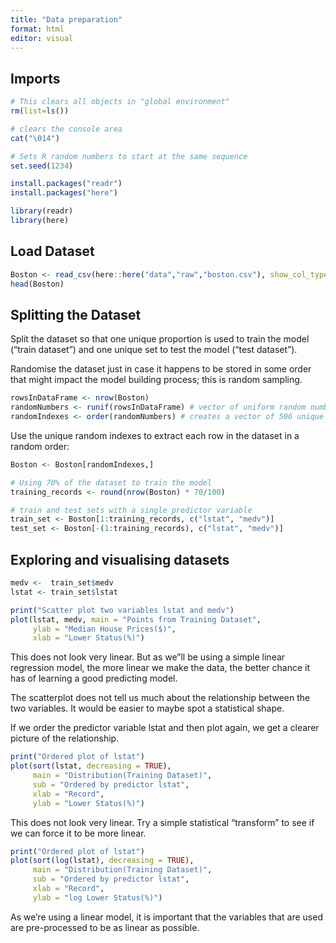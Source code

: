 ```yaml
---
title: "Data preparation"
format: html
editor: visual
---
```


## Imports

```r
# This clears all objects in "global environment"
rm(list=ls())

# clears the console area
cat("\014")

# Sets R random numbers to start at the same sequence
set.seed(1234)

install.packages("readr")
install.packages("here")

library(readr)
library(here)
```

## Load Dataset

```r
Boston <- read_csv(here::here("data","raw","boston.csv"), show_col_types = FALSE)
head(Boston)
```

## Splitting the Dataset

Split the dataset so that one unique proportion is used to train the model ("train dataset") and one unique set to test the model ("test dataset").

Randomise the dataset just in case it happens to be stored in some order that might impact the model building process; this is random sampling.

```r
rowsInDataFrame <- nrow(Boston)
randomNumbers <- runif(rowsInDataFrame) # vector of uniform random numbers between [0.0, 1.0]
randomIndexes <- order(randomNumbers) # creates a vector of 506 unique indexes
```

Use the unique random indexes to extract each row in the dataset in a random order:

```r
Boston <- Boston[randomIndexes,]

# Using 70% of the dataset to train the model
training_records <- round(nrow(Boston) * 70/100)
```

```r
# train and test sets with a single predictor variable
train_set <- Boston[1:training_records, c("lstat", "medv")]
test_set <- Boston[-(1:training_records), c("lstat", "medv")]
```

## Exploring and visualising datasets

```r
medv <-  train_set$medv
lstat <- train_set$lstat

print("Scatter plot two variables lstat and medv")
plot(lstat, medv, main = "Points from Training Dataset",
     ylab = "Median House Prices($)",
     xlab = "Lower Status(%)")
```

This does not look very linear. But as we"ll be using a simple linear regression model, the more linear we make the data, the better chance it has of learning a good predicting model.

The scatterplot does not tell us much about the relationship between the two variables. It would be easier to maybe spot a statistical shape.

If we order the predictor variable lstat and then plot again, we get a clearer picture of the relationship.

```r
print("Ordered plot of lstat")
plot(sort(lstat, decreasing = TRUE),
     main = "Distribution(Training Dataset)",
     sub = "Ordered by predictor lstat",
     xlab = "Record",
     ylab = "Lower Status(%)")
```

This does not look very linear. Try a simple statistical "transform" to see if we can force it to be more linear.

```r
print("Ordered plot of lstat")
plot(sort(log(lstat), decreasing = TRUE),
     main = "Distribution(Training Dataset)",
     sub = "Ordered by predictor lstat",
     xlab = "Record",
     ylab = "log Lower Status(%)")
```

As we're using a linear model, it is important that the variables that are used are pre-processed to be as linear as possible.
